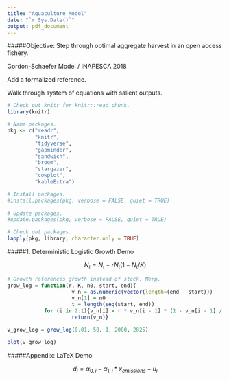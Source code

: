```yaml
---
title: "Aquaculture Model"
date: "`r Sys.Date()`"
output: pdf_document
---
```


#####Objective: Step through optimal aggregate harvest in an open access fishery.

Gordon-Schaefer Model / INAPESCA 2018



Add a formalized reference.

Walk through system of equations with salient outputs.

```r

# Check out knitr for knitr::read_chunk.
library(knitr)

# Name packages.
pkg <- c("readr",
         "knitr",
         "tidyverse",
         "gapminder",
         "sandwich",
         "broom",
         "stargazer",
         "cowplot",
         "kableExtra")

# Install packages.
#install.packages(pkg, verbose = FALSE, quiet = TRUE)
  
# Update packages.
#update.packages(pkg, verbose = FALSE, quiet = TRUE)

# Check out packages.
lapply(pkg, library, character.only = TRUE)

```

#####1. Deterministic Logistic Growth Demo

$$ N_t = N_t + rN_t(1-N_t/K) $$

```r

# Growth references growth instead of stock. Merp.
grow_log = function(r, K, n0, start, end){
                     v_n = as.numeric(vector(length=(end - start)))
                     v_n[1] = n0
                     t = length(seq(start, end))
            for (i in 2:t){v_n[i] = r * v_n[i - 1] * (1 - v_n[i - 1] / K)}
                     return(v_n)}

v_grow_log = grow_log(0.01, 50, 1, 2000, 2025)

```



```r

plot(v_grow_log)

```


#####Appendix: LaTeX Demo

$$ d_i = \alpha_{0, i} - \alpha_{1, i} * x_{emissions} + u_i$$